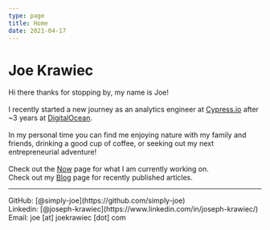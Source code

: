 ```yaml
---
type: page
title: Home
date: 2021-04-17
---
```


# Joe Krawiec

Hi there thanks for stopping by, my name is Joe! 
<br />
<br />
I recently started a new journey as an analytics engineer at [Cypress.io](https://www.cypress.io/) after ~3 years at [DigitalOcean](https://www.digitalocean.com/).
<br />
<br />
In my personal time you can find me enjoying nature with my family and friends, drinking a good cup of coffee, or seeking out my next entrepreneurial adventure! 
<br />
<br />
Check out the [Now](/now) page for what I am currently working on.<br />
Check out my [Blog](/posts) page for recently published articles.

---

<div>
  GitHub: [@simply-joe](https://github.com/simply-joe)
  <br />
  Linkedin: [@joseph-krawiec](https://www.linkedin.com/in/joseph-krawiec/)
  <br />
  Email: joe [at] joekrawiec [dot] com
</div>
